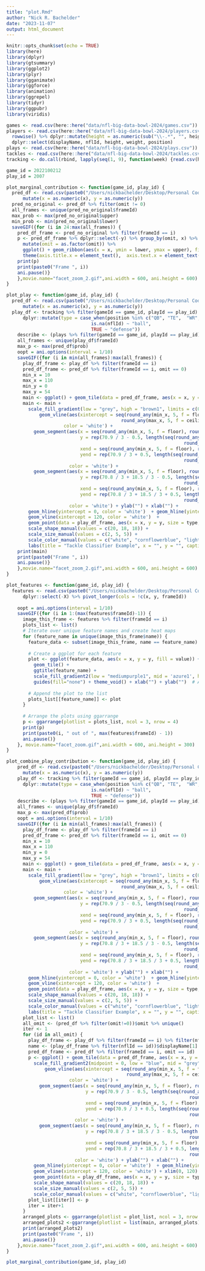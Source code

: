 ```yaml
---
title: "plot.Rmd"
author: "Nick R. Bachelder"
date: "2023-11-07"
output: html_document
---
```


```r
knitr::opts_chunk$set(echo = TRUE)
library(here)
library(dplyr)
library(gtsummary)
library(ggplot2)
library(plyr)
library(gganimate)
library(ggforce)
library(animation)
library(ggrepel)
library(tidyr)
library(ggpubr)
library(viridis)
```

```r
games <- read.csv(here::here("data/nfl-big-data-bowl-2024/games.csv"))
players <- read.csv(here::here("data/nfl-big-data-bowl-2024/players.csv")) %>% 
  rowwise() %>% dplyr::mutate(height = as.numeric(sub("\\-.*", "", height))*12 + as.numeric(sub('.+-(.+)', '\\1', height))) %>% ungroup() %>%
  dplyr::select(displayName, nflId, height, weight, position)
plays <- read.csv(here::here("data/nfl-big-data-bowl-2024/plays.csv"))
tackles <- read.csv(here::here("data/nfl-big-data-bowl-2024/tackles.csv"))
tracking <- do.call(rbind, lapply(seq(1, 9), function(week) {read.csv(here::here(paste0("data/nfl-big-data-bowl-2024/tracking_a_week_", week, ".csv")))}))
```


```r
game_id = 2022100212
play_id = 2007

plot_marginal_contribution <- function(game_id, play_id) {
  pred_df <- read.csv(paste0("/Users/nickbachelder/Desktop/Personal Code/Kaggle/Tackles/", game_id, "_", play_id, ".csv")) %>% dplyr::select(-X) %>%
      mutate(x = as.numeric(x), y = as.numeric(y))
  pred_no_original <- pred_df %>% filter(omit != 0)
  all_frames <- unique(pred_no_original$frameId)
  max_prob <- max(pred_no_original$upper)
  min_prob <- min(pred_no_original$lower)
  saveGIF({for (i in 24:max(all_frames)) {
    pred_df_frame <- pred_no_original %>% filter(frameId == i)
    p <- pred_df_frame %>% dplyr::select(-y) %>% group_by(omit, x) %>% dplyr::summarise(lower = sum(lower), upper = sum(upper), prob = sum(prob)) %>% ungroup() %>% 
      mutate(omit = as.factor(omit)) %>%
      ggplot() + geom_ribbon(aes(x = x, ymin = lower, ymax = upper), fill = "grey70") + geom_line(aes(x = x, y = prob)) + facet_wrap(~omit, ncol = 1) + theme_void() +
      theme(axis.title.x = element_text(),  axis.text.x = element_text(),  axis.ticks.x = element_line(), axis.title.y = element_text()) + ylim(min_prob, max_prob)
    print(p)
    print(paste0("Frame ", i))
    ani.pause()}
    },movie.name="facet_zoom_2.gif",ani.width = 600, ani.height = 600)
}

plot_play <- function(game_id, play_id) {
  pred_df <- read.csv(paste0("/Users/nickbachelder/Desktop/Personal Code/Kaggle/Tackles/", game_id, "_", play_id, ".csv")) %>% dplyr::select(-X) %>%
      mutate(x = as.numeric(x), y = as.numeric(y))
  play_df <- tracking %>% filter(gameId == game_id, playId == play_id) %>%
      dplyr::mutate(type = case_when(position %in% c("QB", "TE",  "WR", "G", "OLB", "RB", "C", "FB") ~ "offense", 
                               is.na(nflId) ~ "ball",
                               TRUE ~ "defense"))
    describe <- (plays %>% filter(gameId == game_id, playId == play_id))$playDescription[1]
    all_frames <- unique(play_df$frameId)
    max_p <- max(pred_df$prob)
    oopt = ani.options(interval = 1/10)
    saveGIF({for (i in min(all_frames):max(all_frames)) {
      play_df_frame <- play_df %>% filter(frameId == i)
      pred_df_frame <- pred_df %>% filter(frameId == i, omit == 0) 
      min_x = 10
      max_x = 110
      min_y = 0
      max_y = 54
      main <- ggplot() + geom_tile(data = pred_df_frame, aes(x = x, y = y, fill = prob), width = 10, height = 10)
      main <- main +
        scale_fill_gradient(low = "grey", high = "brown1", limits = c(0, max_p)) +
            geom_vline(aes(xintercept = seq(round_any(min_x, 5, f = floor), 
                                          round_any(max_x, 5, f = ceiling), by = 5)), 
                     color = 'white') +
          geom_segment(aes(x = seq(round_any(min_x, 5, f = floor), round_any(max_x, 5, f = ceiling), by = 1 ), 
                           y = rep(70.9 / 3 - 0.5, length(seq(round_any(min_x, 5, f = floor), 
                                                                 round_any(max_x, 5, f = ceiling), by = 1 )) ), 
                           xend = seq(round_any(min_x, 5, f = floor), round_any(max_x, 5, f = ceiling), by = 1 ), 
                           yend = rep(70.9 / 3 + 0.5, length(seq(round_any(min_x, 5, f = floor), 
                                                                 round_any(max_x, 5, f = ceiling), by = 1 ))) ), 
                       color = 'white') +
          geom_segment(aes(x = seq(round_any(min_x, 5, f = floor), round_any(max_x, 5, f = ceiling), by = 1 ), 
                           y = rep(70.8 / 3 + 18.5 / 3 - 0.5, length(seq(round_any(min_x, 5, f = floor), 
                                                                 round_any(max_x, 5, f = ceiling), by = 1 )) ), 
                           xend = seq(round_any(min_x, 5, f = floor), round_any(max_x, 5, f = ceiling), by = 1 ), 
                           yend = rep(70.8 / 3 + 18.5 / 3 + 0.5, length(seq(round_any(min_x, 5, f = floor), 
                                                                 round_any(max_x, 5, f = ceiling), by = 1 ))) ), 
                       color = 'white') + ylab("") + xlab("") + 
        geom_hline(yintercept = 0, color = 'white')  + geom_hline(yintercept = 54, color = 'white') + geom_vline(xintercept = 0, color = 'white') + 
        geom_vline(xintercept = 120, color = 'white')  + 
        geom_point(data = play_df_frame, aes(x = x, y = y, size = type, color = type, shape = type))  +
        scale_shape_manual(values = c(20, 18, 18)) +
        scale_size_manual(values = c(2, 5, 5)) +
        scale_color_manual(values = c("white", "cornflowerblue", "lightseagreen")) +
        labs(title = "Tackle Classifier Example", x = "", y = "", caption = describe) + xlim(0, 120) + ylim(0, 54) + theme_minimal() 
    print(main)
    print(paste0("Frame ", i))
    ani.pause()}
    },movie.name="facet_zoom_2.gif",ani.width = 600, ani.height = 600)
}

plot_features <- function(game_id, play_id) {
  features <- read.csv(paste0("/Users/nickbachelder/Desktop/Personal Code/Kaggle/Tackles/features_", game_id, "_", play_id, ".csv")) %>% 
      dplyr::select(-X) %>% pivot_longer(cols = !c(x, y, frameId)) 
    
    oopt = ani.options(interval = 1/10)
    saveGIF({for (i in 1:(max(features$frameId)-1)) {
      image_this_frame <- features %>% filter(frameId == i) 
      plots_list <- list()
      # Iterate over unique feature names and create heat maps
      for (feature_name in unique(image_this_frame$name)) {
        feature_data <- subset(image_this_frame, name == feature_name)
        
        # Create a ggplot for each feature
        plot <- ggplot(feature_data, aes(x = x, y = y, fill = value)) +
          geom_tile() +
          ggtitle(feature_name) +
          scale_fill_gradient2(low = "mediumpurple1", mid = 'azure1', high = "red", midpoint = 0) + 
          guides(fill="none") + theme_void() + xlab("") + ylab("")  # Adjust the color scale as needed
        
        # Append the plot to the list
        plots_list[[feature_name]] <- plot
      }
      
      # Arrange the plots using ggarrange
      p <- ggarrange(plotlist = plots_list, ncol = 3, nrow = 4)
      print(p)
      print(paste0(i, " out of ", max(features$frameId) - 1))
      ani.pause()}
    }, movie.name="facet_zoom.gif",ani.width = 600, ani.height = 300)
}

plot_combine_play_contribution <- function(game_id, play_id) {
    pred_df <- read.csv(paste0("/Users/nickbachelder/Desktop/Personal Code/Kaggle/Tackles/", game_id, "_", play_id, ".csv")) %>% dplyr::select(-X) %>%
      mutate(x = as.numeric(x), y = as.numeric(y))
    play_df <- tracking %>% filter(gameId == game_id, playId == play_id) %>%
      dplyr::mutate(type = case_when(position %in% c("QB", "TE",  "WR", "G", "OLB", "RB", "C", "FB") ~ "offense", 
                               is.na(nflId) ~ "ball",
                               TRUE ~ "defense"))
    describe <- (plays %>% filter(gameId == game_id, playId == play_id))$playDescription[1]
    all_frames <- unique(play_df$frameId)
    max_p <- max(pred_df$prob)
    oopt = ani.options(interval = 1/10)
    saveGIF({for (i in min(all_frames):max(all_frames)) {
      play_df_frame <- play_df %>% filter(frameId == i)
      pred_df_frame <- pred_df %>% filter(frameId == i, omit == 0) 
      min_x = 10
      max_x = 110
      min_y = 0
      max_y = 54
      main <- ggplot() + geom_tile(data = pred_df_frame, aes(x = x, y = y, fill = prob), width = 10, height = 10)
      main <- main +
        scale_fill_gradient(low = "grey", high = "brown1", limits = c(0, max_p)) +
            geom_vline(aes(xintercept = seq(round_any(min_x, 5, f = floor), 
                                          round_any(max_x, 5, f = ceiling), by = 5)), 
                     color = 'white') +
          geom_segment(aes(x = seq(round_any(min_x, 5, f = floor), round_any(max_x, 5, f = ceiling), by = 1 ), 
                           y = rep(70.9 / 3 - 0.5, length(seq(round_any(min_x, 5, f = floor), 
                                                                 round_any(max_x, 5, f = ceiling), by = 1 )) ), 
                           xend = seq(round_any(min_x, 5, f = floor), round_any(max_x, 5, f = ceiling), by = 1 ), 
                           yend = rep(70.9 / 3 + 0.5, length(seq(round_any(min_x, 5, f = floor), 
                                                                 round_any(max_x, 5, f = ceiling), by = 1 ))) ), 
                       color = 'white') +
          geom_segment(aes(x = seq(round_any(min_x, 5, f = floor), round_any(max_x, 5, f = ceiling), by = 1 ), 
                           y = rep(70.8 / 3 + 18.5 / 3 - 0.5, length(seq(round_any(min_x, 5, f = floor), 
                                                                 round_any(max_x, 5, f = ceiling), by = 1 )) ), 
                           xend = seq(round_any(min_x, 5, f = floor), round_any(max_x, 5, f = ceiling), by = 1 ), 
                           yend = rep(70.8 / 3 + 18.5 / 3 + 0.5, length(seq(round_any(min_x, 5, f = floor), 
                                                                 round_any(max_x, 5, f = ceiling), by = 1 ))) ), 
                       color = 'white') + ylab("") + xlab("") + 
        geom_hline(yintercept = 0, color = 'white')  + geom_hline(yintercept = 54, color = 'white') + geom_vline(xintercept = 0, color = 'white') + 
        geom_vline(xintercept = 120, color = 'white')  + 
        geom_point(data = play_df_frame, aes(x = x, y = y, size = type, color = type, shape = type))  +
        scale_shape_manual(values = c(20, 18, 18)) +
        scale_size_manual(values = c(2, 5, 5)) +
        scale_color_manual(values = c("white", "cornflowerblue", "lightseagreen")) +
        labs(title = "Tackle Classifier Example", x = "", y = "", caption = describe) + xlim(0, 120) + ylim(0, 54) + theme_minimal() 
      plot_list <- list()
      all_omit <- (pred_df %>% filter(omit!=0))$omit %>% unique()
      iter <- 1
      for (id in all_omit) {
        play_df_frame <- play_df %>% filter(frameId == i) %>% filter(nflId == id | type == 'ball')
        name <- (play_df_frame %>% filter(nflId == id))$displayName[1]
        pred_df_frame <- pred_df %>% filter(frameId == i, omit == id) 
        p <- ggplot() + geom_tile(data = pred_df_frame, aes(x = x, y = y, fill = prob), width = 10, height = 10)  +
          scale_fill_gradient2(midpoint = 0, low = "blue", mid = "grey", high = "brown1", limits = c(-.1, .1)) +
              geom_vline(aes(xintercept = seq(round_any(min_x, 5, f = floor), 
                                            round_any(max_x, 5, f = ceiling), by = 5)), 
                       color = 'white') +
            geom_segment(aes(x = seq(round_any(min_x, 5, f = floor), round_any(max_x, 5, f = ceiling), by = 1 ), 
                             y = rep(70.9 / 3 - 0.5, length(seq(round_any(min_x, 5, f = floor), 
                                                                   round_any(max_x, 5, f = ceiling), by = 1 )) ), 
                             xend = seq(round_any(min_x, 5, f = floor), round_any(max_x, 5, f = ceiling), by = 1 ), 
                             yend = rep(70.9 / 3 + 0.5, length(seq(round_any(min_x, 5, f = floor), 
                                                                   round_any(max_x, 5, f = ceiling), by = 1 ))) ), 
                         color = 'white') +
            geom_segment(aes(x = seq(round_any(min_x, 5, f = floor), round_any(max_x, 5, f = ceiling), by = 1 ), 
                             y = rep(70.8 / 3 + 18.5 / 3 - 0.5, length(seq(round_any(min_x, 5, f = floor), 
                                                                   round_any(max_x, 5, f = ceiling), by = 1 )) ), 
                             xend = seq(round_any(min_x, 5, f = floor), round_any(max_x, 5, f = ceiling), by = 1 ), 
                             yend = rep(70.8 / 3 + 18.5 / 3 + 0.5, length(seq(round_any(min_x, 5, f = floor), 
                                                                   round_any(max_x, 5, f = ceiling), by = 1 ))) ), 
                         color = 'white') + ylab("") + xlab("") + 
          geom_hline(yintercept = 0, color = 'white')  + geom_hline(yintercept = 54, color = 'white') + geom_vline(xintercept = 0, color = 'white') + 
          geom_vline(xintercept = 120, color = 'white') + xlim(0, 120) + ylim(0, 54)  +
          geom_point(data = play_df_frame, aes(x = x, y = y, size = type, color = type, shape = type))  +
          scale_shape_manual(values = c(20, 18, 18)) +
          scale_size_manual(values = c(2, 5, 5)) +
          scale_color_manual(values = c("white", "cornflowerblue", "lightseagreen")) + theme_void() + theme(legend.position = "none") + ggtitle(name)
        plot_list[[iter]] <- p
        iter = iter+1
      }
      arranged_plots <- ggarrange(plotlist = plot_list, ncol = 3, nrow = 4)
      arranged_plots2 <-ggarrange(plotlist = list(main, arranged_plots), ncol = 1, nrow = 2)
      print(arranged_plots2)
      print(paste0("Frame ", i))
      ani.pause()}
    },movie.name="facet_zoom_2.gif",ani.width = 600, ani.height = 600)
}

plot_marginal_contribution(game_id, play_id)
```
































```r

```

